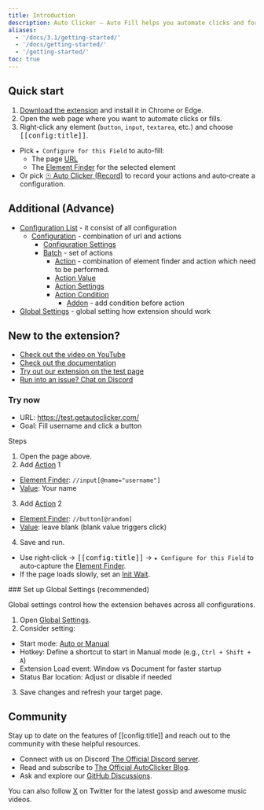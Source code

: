 ```yaml
---
title: Introduction
description: Auto Clicker – Auto Fill helps you automate clicks and form fills on any website by defining targets and actions.
aliases:
  - '/docs/3.1/getting-started/'
  - '/docs/getting-started/'
  - '/getting-started/'
toc: true
---
```


## Quick start

1. [Download the extension]([[docsref:/getting-started/download]]) and install it in Chrome or Edge.
2. Open the web page where you want to automate clicks or fills.
3. Right‑click any element (`button`, `input`, `textarea`, etc.) and choose <kbd>[[config:title]]</kbd>.

- Pick `★ Configure for this Field` to auto-fill:
  - The page [URL]([[docsref:/configuration/url]])
  - The [Element Finder]([[docsref:/action/element-finder]]) for the selected element
- Or pick [☉ Auto Clicker (Record)]([[docsref:/record/overview]]) to record your actions and auto‑create a configuration.

## Additional (Advance)

- [Configuration List]([[docsref:/config-list/overview]]) - it consist of all configuration
  - [Configuration]([[docsref:/configuration/overview]]) - combination of url and actions
    - [Configuration Settings]([[docsref:/configuration/config-settings]])
    - [Batch]([[docsref:/configuration/batch]]) - set of actions
      - [Action]([[docsref:/action/overview]]) - combination of element finder and action which need to be performed.
      - [Action Value]([[docsref:/action-value/overview]])
      - [Action Settings]([[docsref:/action/action-settings]])
      - [Action Condition]([[docsref:/action/action-condition]])
        - [Addon]([[docsref:/addon/overview]]) - add condition before action
- [Global Settings]([[docsref:/settings/overview]]) - global setting how extension should work

## New to the extension?

- [Check out the video on YouTube](https://youtu.be/M3yNuBkJW3g)
- [Check out the documentation](https://getautoclicker.com/docs/)
- [Try out our extension on the test page](https://test.getautoclicker.com/)
- [Run into an issue? Chat on Discord](https://discord.gg/hArVQns)

### Try now

- URL: https://test.getautoclicker.com/
- Goal: Fill username and click a button

Steps

1. Open the page above.
2. Add [Action]([[docsref:/action/overview]]) 1

- [Element Finder]([[docsref:/action/element-finder]]): `//input[@name="username"]`
- [Value]([[docsref:/action-value/overview]]): Your name

3. Add [Action]([[docsref:/action/overview]]) 2

- [Element Finder]([[docsref:/action/element-finder]]): `//button[@random]`
- [Value]([[docsref:/action-value/overview]]): leave blank (blank value triggers click)

4. Save and run.

<Callout type="info">

- Use right‑click → <kbd>[[config:title]]</kbd> → `★ Configure for this Field` to auto‑capture the [Element Finder]([[docsref:/action/element-finder]]).
- If the page loads slowly, set an [Init Wait]([[docsref:/configuration/overview#init-wait]]).

</Callout>
### Set up Global Settings (recommended)

Global settings control how the extension behaves across all configurations.

1. Open [Global Settings]([[docsref:/settings/overview]]).
2. Consider setting:

- Start mode: [Auto or Manual]([[docsref:/configuration/config-settings#start--auto--manual-]])
- Hotkey: Define a shortcut to start in Manual mode (e.g., `Ctrl + Shift + A`)
- Extension Load event: Window vs Document for faster startup
- Status Bar location: Adjust or disable if needed

3. Save changes and refresh your target page.

## Community

Stay up to date on the features of [[config:title]] and reach out to the community with these helpful resources.

- Connect with us on Discord [The Official Discord server]([[config:discord]]).
- Read and subscribe to [The Official AutoClicker Blog]([[config:blog]]).
- Ask and explore our [GitHub Discussions]([[config:discussion]]).

You can also follow [X](https://twitter.com/[[config:x]]) on Twitter for the latest gossip and awesome music videos.

